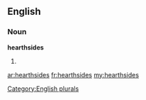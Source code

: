 ==English==

===Noun===
'''hearthsides'''

# {{plural of|[[hearthside]]}}

[[Category:English plurals]]

[[ar:hearthsides]]
[[fr:hearthsides]]
[[my:hearthsides]]